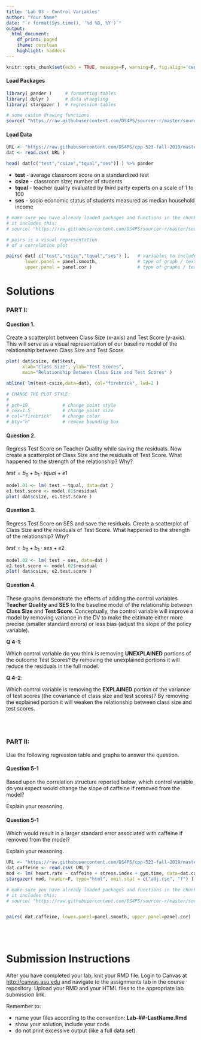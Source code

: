 ```yaml
---
title: 'Lab 03 - Control Variables'
author: "Your Name"
date: "`r format(Sys.time(), '%d %B, %Y')`"
output:
  html_document:
    df_print: paged
    theme: cerulean
    highlight: haddock
---
```



```r
knitr::opts_chunk$set(echo = TRUE, message=F, warning=F, fig.align='center', fig.width=9 )
```


#### Load Packages

```r
library( pander )     # formatting tables
library( dplyr )      # data wrangling
library( stargazer )  # regression tables

# some custom drawing functions 
source( "https://raw.githubusercontent.com/DS4PS/sourcer-r/master/sourcer.R" )
```


#### Load Data

```r
URL <- "https://raw.githubusercontent.com/DS4PS/cpp-523-fall-2019/master/labs/class-size-seed-1234.csv"
dat <- read.csv( URL )
```

```r
head( dat[c("test","csize","tqual","ses")] ) %>% pander
```

* **test** - average classroom score on a standardized test  
* **csize** - classroom size; number of students  
* **tqual** - teacher quality evaluated by third party experts on a scale of 1 to 100 
* **ses** - socio economic status of students measured as median household income  



```r
# make sure you have already loaded packages and functions in the chunk above
# it includes this:
# source( "https://raw.githubusercontent.com/DS4PS/sourcer-r/master/sourcer.R" )

# pairs is a visual representation 
# of a correlation plot 

pairs( dat[ c("test","csize","tqual","ses") ],   # variables to include
       lower.panel = panel.smooth,               # type of graph / text on bottom panels 
       upper.panel = panel.cor )                 # type of graphs / text on top panels 
```




# Solutions




### **PART I**:

#### Question 1.

Create a scatterplot between Class Size (x-axis) and Test Score (y-axis). This will serve as a visual representation of our baseline model of the relationship between Class Size and Test Score.

```r
plot( dat$csize, dat$test, 
      xlab="Class Size", ylab="Test Scores",
      main="Relationship Between Class Size and Test Scores" )

abline( lm(test~csize,data=dat), col="firebrick", lwd=2 )

# CHANGE THE PLOT STYLE:
#
# pch=19             # change point style
# cex=1.5            # change point size
# col="firebrick"    # change color
# bty="n"            # remove bounding box
```


#### Question 2.

Regress Test Score on Teacher Quality while saving the residuals.  Now create a scatterplot of Class Size and the residuals of Test Score.  What happened to the strength of the relationship?  Why?

$test = b_0 + b_1 \cdot tqual + e1$

```r
model.01 <- lm( test ~ tqual, data=dat )
e1.test.score <- model.01$residual
plot( dat$csize, e1.test.score )
```


#### Question 3. 

Regress Test Score on SES and save the residuals.  Create a scatterplot of Class Size and the residuals of Test Score.  What happened to the strength of the relationship?  Why?

$test = b_0 + b_1 \cdot ses + e2$

```r
model.02 <- lm( test ~ ses, data=dat )
e2.test.score <- model.02$residual
plot( dat$csize, e2.test.score )
```


#### Question 4.

These graphs demonstrate the effects of adding the control variables **Teacher Quality** and **SES** to the baseline model of the relationship between **Class Size** and **Test Score**. Conceptually, the control variable will improve a model by removing variance in the DV to make the estimate either more precise (smaller standard errors) or less bias (adjust the slope of the policy variable).  

**Q 4-1**: 

Which control variable do you think is removing **UNEXPLAINED** portions of the outcome Test Scores? By removing the unexplained portions it will reduce the residuals in the full model. 

**Q 4-2**: 

Which control variable is removing the **EXPLAINED** portion of the variance of test scores (the covariance of class size and test scores)? By removing the explained portion it will weaken the relationship between class size and test scores. 


<br>
<br>



### **PART II**:

Use the following regression table and graphs to answer the question. 


#### Question 5-1  

Based upon the correlation structure reported below, which control variable do you expect would change the slope of caffeine if removed from the model? 

Explain your reasoning. 


#### Question 5-1  

Which would result in a larger standard error associated with caffeine if removed from the model?

Explain your reasoning. 


```r
URL <- "https://raw.githubusercontent.com/DS4PS/cpp-523-fall-2019/master/labs/data/caffeine-heart-rate-w-controls.csv"
dat.caffeine <- read.csv( URL )
mod <- lm( heart.rate ~ caffeine + stress.index + gym.time, data=dat.caffeine )
stargazer( mod, header=F, type="html", omit.stat = c("adj.rsq", "f") )
```





```r
# make sure you have already loaded packages and functions in the chunk above
# it includes this:
# source( "https://raw.githubusercontent.com/DS4PS/sourcer-r/master/sourcer.R" )


pairs( dat.caffeine, lower.panel=panel.smooth, upper.panel=panel.cor)

```



<br><br>

# Submission Instructions

After you have completed your lab, knit your RMD file. Login to Canvas at <http://canvas.asu.edu> and navigate to the assignments tab in the course repository. Upload your RMD and your HTML files to the appropriate lab submission link.

Remember to:

* name your files according to the convention: **Lab-##-LastName.Rmd**
* show your solution, include your code.
* do not print excessive output (like a full data set).

<br>
<br>


